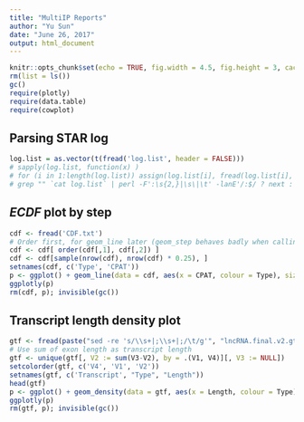 ```yaml
---
title: "MultiIP Reports"
author: "Yu Sun"
date: "June 26, 2017"
output: html_document
---
```


```r
knitr::opts_chunk$set(echo = TRUE, fig.width = 4.5, fig.height = 3, cache = TRUE)
rm(list = ls())
gc()
require(plotly)
require(data.table)
require(cowplot)
```
## Parsing STAR log
```r
log.list = as.vector(t(fread('log.list', header = FALSE)))
# sapply(log.list, function(x) )
# for (i in 1:length(log.list)) assign(log.list[i], fread(log.list[i], sep = '|'))
# grep "" `cat log.list` | perl -F':\s{2,}|\s\|\t' -lanE'/:$/ ? next : say join qq{\t}, @F'
```

## *ECDF* plot by step

```r
cdf <- fread('CDF.txt')
# Order first, for geom_line later (geom_step behaves badly when calling plotly with small sample)
cdf <- cdf[ order(cdf[,1], cdf[,2]) ]
cdf <- cdf[sample(nrow(cdf), nrow(cdf) * 0.25), ]
setnames(cdf, c('Type', 'CPAT'))
p <- ggplot() + geom_line(data = cdf, aes(x = CPAT, colour = Type), size = 2, stat = 'ecdf') + scale_x_continuous(expand  = c(.01, 0)) + scale_y_continuous(expand = c(0, 0)) + labs(x = 'Coding Probablity(CPAT)', title = "Coding Potential", y = "CDF") + scale_color_manual(values = c("#FFA500", "#3A5FCD", "#EE2C2C")) + geom_hline(yintercept = 1, colour = "grey",linetype = "dashed",size = 1)
ggplotly(p)
rm(cdf, p); invisible(gc())
```

## Transcript length density plot

```r
gtf <- fread(paste("sed -re 's/\\s+|;\\s+|;/\t/g'", "lncRNA.final.v2.gtf", "| cut -f2,4,5,12"))
# Use sum of exon length as transcript length
gtf <- unique(gtf[, V2 := sum(V3-V2), by = .(V1, V4)][, V3 := NULL])
setcolorder(gtf, c('V4', 'V1', 'V2'))
setnames(gtf, c('Transcript', "Type", "Length"))
head(gtf)
p <- ggplot() + geom_density(data = gtf, aes(x = Length, colour = Type)) + xlab('Transcript length') + ylab('Density') + scale_x_continuous(expand = c(0.01, 0)) + scale_y_continuous(expand = c(0.01, 0))
ggplotly(p)
rm(gtf, p); invisible(gc())
```


